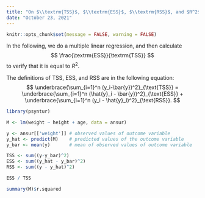 ```yaml
---
title: "On $\\textrm{TSS}$, $\\textrm{ESS}$, $\\textrm{RSS}$, and $R^2$"
date: "October 23, 2021"
---
```


```r
knitr::opts_chunk$set(message = FALSE, warning = FALSE)
```

In the following, we do a multiple linear regression, and then calculate
$$
\frac{\textrm{ESS}}{\textrm{TSS}}
$$
to verify that it is equal to $R^2$.

The definitions of $\textrm{TSS}$, $\textrm{ESS}$, and $\textrm{RSS}$ are in the following equation:
$$
\underbrace{\sum_{i=1}^n (y_i-\bar{y})^2}_{\text{TSS}} = \underbrace{\sum_{i=1}^n (\hat{y}_i - \bar{y})^2}_{\text{ESS}} + \underbrace{\sum_{i=1}^n (y_i - \hat{y}_i)^2}_{\text{RSS}}.
$$

```r
library(psyntur)

M <- lm(weight ~ height + age, data = ansur)

y <- ansur[['weight']] # observed values of outcome variable
y_hat <- predict(M)    # predicted values of the outcome variable
y_bar <- mean(y)       # mean of observed values of outcome variable

TSS <- sum((y-y_bar)^2)
ESS <- sum((y_hat - y_bar)^2)
RSS <- sum((y - y_hat)^2)

ESS / TSS

summary(M)$r.squared
```

